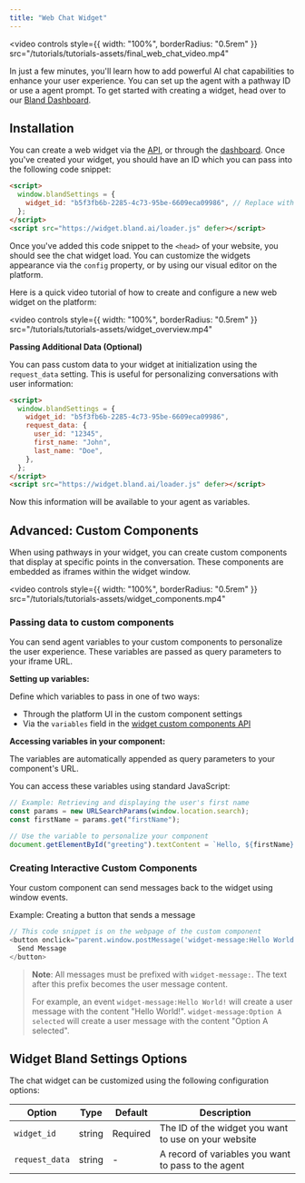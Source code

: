 ```yaml
---
title: "Web Chat Widget"
---
```


<video 
  controls
  style={{ width: "100%", borderRadius: "0.5rem" }}
  src="/tutorials/tutorials-assets/final_web_chat_video.mp4"
>
  <track kind="captions" />
</video>

In just a few minutes, you'll learn how to add powerful AI chat capabilities to enhance your user experience. You can set up the agent with a pathway ID or use a agent prompt. To get started with creating a widget, head over to our [Bland Dashboard](https://app.bland.ai/dashboard/web-widget).

## Installation

You can create a web widget via the [API](/api-v1/post/widget), or through the [dashboard](https://app.bland.ai/dashboard/web-widget). Once you've created your widget, you should have an ID which you can pass into the following code snippet:

```html
<script>
  window.blandSettings = {
    widget_id: "b5f3fb6b-2285-4c73-95be-6609eca09986", // Replace with your widget ID
  };
</script>
<script src="https://widget.bland.ai/loader.js" defer></script>
```

Once you've added this code snippet to the `<head>` of your website, you should see the chat widget load. You can customize the widgets appearance via the `config` property, or by using our visual editor on the platform.

Here is a quick video tutorial of how to create and configure a new web widget on the platform:

<video 
  controls
  style={{ width: "100%", borderRadius: "0.5rem" }}
  src="/tutorials/tutorials-assets/widget_overview.mp4"
>
  <track kind="captions" />
</video>

**Passing Additional Data (Optional)**

You can pass custom data to your widget at initialization using the `request_data` setting. This is useful for personalizing conversations with user information:

```html
<script>
  window.blandSettings = {
    widget_id: "b5f3fb6b-2285-4c73-95be-6609eca09986",
    request_data: {
      user_id: "12345",
      first_name: "John",
      last_name: "Doe",
    },
  };
</script>
<script src="https://widget.bland.ai/loader.js" defer></script>
```

Now this information will be available to your agent as variables.

## Advanced: Custom Components

When using pathways in your widget, you can create custom components that display at specific points in the conversation. These components are embedded as iframes within the widget window.

<video 
  controls
  style={{ width: "100%", borderRadius: "0.5rem" }}
  src="/tutorials/tutorials-assets/widget_components.mp4"
>
  <track kind="captions" />
</video>

### Passing data to custom components
You can send agent variables to your custom components to personalize the user experience. These variables are passed as query parameters to your iframe URL.

**Setting up variables:**

Define which variables to pass in one of two ways:

- Through the platform UI in the custom component settings
- Via the `variables` field in the [widget custom components API](/api-v1/post/widget)

**Accessing variables in your component:**

The variables are automatically appended as query parameters to your component's URL. 

You can access these variables using standard JavaScript:

```javascript
// Example: Retrieving and displaying the user's first name
const params = new URLSearchParams(window.location.search);
const firstName = params.get("firstName");

// Use the variable to personalize your component
document.getElementById("greeting").textContent = `Hello, ${firstName}!`;
```

### Creating Interactive Custom Components

Your custom component can send messages back to the widget using window events.

Example: Creating a button that sends a message

```javascript
// This code snippet is on the webpage of the custom component
<button onclick="parent.window.postMessage('widget-message:Hello World!', '*')">
  Send Message
</button>
```

> **Note**: All messages must be prefixed with `widget-message:`. The text after this prefix becomes the user message content.
> 
> For example, an event `widget-message:Hello World!` will create a user message with the content "Hello World!". `widget-message:Option A selected` will create a user message with the content "Option A selected".

## Widget Bland Settings Options

The chat widget can be customized using the following configuration options:

| Option | Type | Default | Description |
|--------|------|---------|-------------|
| `widget_id` | string | Required | The ID of the widget you want to use on your website |
| `request_data` | string | - | A record of variables you want to pass to the agent |
